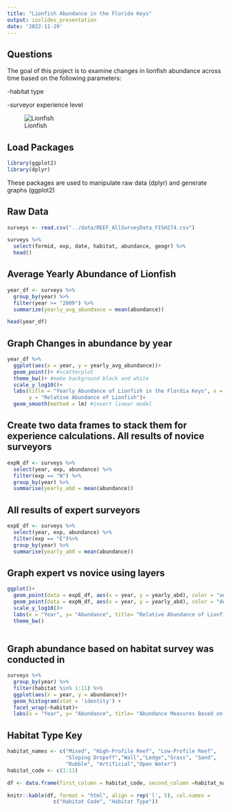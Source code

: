 ```yaml
---
title: "Lionfish Abundance in the Florida Keys"
output: ioslides_presentation
date: '2022-11-29'
---
```


## Questions
The goal of this project is to examine changes in lionfish abundance across time based on the following parameters:

-habitat type

-surveyor experience level

![Lionfish](https://media.istockphoto.com/id/1149788257/photo/beautiful-swimming-lionfish-isolated-on-black-background.jpg?s=612x612&w=0&k=20&c=2bEH7bgSUmLQHfNogPpcJdK7-y2aAG9CppKtuWtL5KE=)

## Load Packages
```r
library(ggplot2)
library(dplyr)
```
These packages are used to manipulate raw data (dplyr) and generate graphs (ggplot2)

## Raw Data
```r
surveys <- read.csv("../data/REEF_AllSurveyData_FISH274.csv")

surveys %>% 
  select(formid, exp, date, habitat, abundance, geogr) %>% 
  head()
```

## Average Yearly Abundance of Lionfish
```r
year_df <- surveys %>%
  group_by(year) %>%
  filter(year >= "2009") %>% 
  summarize(yearly_avg_abundance = mean(abundance))

head(year_df)
```

## Graph Changes in abundance by year  
```r
year_df %>% 
  ggplot(aes(x = year, y = yearly_avg_abundance))+
  geom_point()+ #scatterplot
  theme_bw()+ #make background black and white
  scale_y_log10()+
  labs(title = "Yearly Abundance of Lionfish in the Flordia Keys", x = "Year", 
       y = "Relative Abundance of Lionfish")+
  geom_smooth(method = lm) #insert linear model
```

## Create two data frames to stack them for experience calculations. All results of novice surveyors
```r
expN_df <- surveys %>%
  select(year, exp, abundance) %>% 
  filter(exp == "N") %>% 
  group_by(year) %>%
  summarise(yearly_abd = mean(abundance))
```

## All results of expert surveyors
```r
expE_df <- surveys %>%
  select(year, exp, abundance) %>% 
  filter(exp == "E")%>% 
  group_by(year) %>%
  summarise(yearly_abd = mean(abundance))
```

## Graph expert vs novice using layers
```r
ggplot()+
  geom_point(data = expE_df, aes(x = year, y = yearly_abd), color = "aquamarine3", size = 3)+
  geom_point(data = expN_df, aes(x = year, y = yearly_abd), color = "deeppink", size = 3, alpha = 0.5)+
  scale_y_log10()+
  labs(x = "Year", y= "Abundance", title= "Relative Abundance of Lionfish")+
  theme_bw()
  
```

## Graph abundance based on habitat survey was conducted in
```r
surveys %>% 
  group_by(year) %>%
  filter(habitat %in% 1:11) %>% 
  ggplot(aes(x = year, y = abundance))+
  geom_histogram(stat = 'identity') +
  facet_wrap(~habitat)+  
  labs(x = "Year", y= "Abundance", title= "Abundance Measures Based on Habitat")
```
  
## Habitat Type Key
```r
habitat_names <- c("Mixed", "High-Profile Reef", "Low-Profile Reef",
                   "Sloping Dropoff","Wall","Ledge","Grass", "Sand", 
                   "Rubble", "Artificial","Open Water")
habitat_code <- c(1:11)

df <- data.frame(first_column = habitat_code, second_column =habitat_names)

knitr::kable(df, format = "html", align = rep('l', 5), col.names = 
               c("Habitat Code", "Habitat Type"))

```